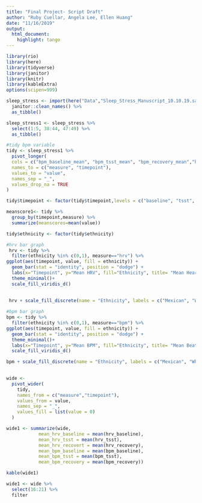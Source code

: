 ```yaml
---
title: "Final Project- Script Draft"
author: "Ruby Cuellar, Angela Lee, Ellen Huang"
date: "11/16/2019"
output: 
  html_document:
    highlight: tango
---
```


```r
library(rio)
library(here)
library(tidyverse)
library(janitor)
library(knitr)
library(kableExtra)
options(scipen=999)

sleep_stress <- import(here("Data","Sleep_Stress_Manuscript_10.10.19.sav")) %>%
  janitor::clean_names() %>%
  as_tibble()
```

```r
sleep_stress1 <- sleep_stress %>%
  select(1:5, 38:44, 47:49) %>%
  as_tibble()

#tidy bpm variable
tidy <- sleep_stress1 %>% 
  pivot_longer(
  cols = c("bpm_baseline_mean", "bpm_tsst_mean", "bpm_recovery_mean","hrv_baseline_mean_w", "hrv_tsst_mean_w", "hrv_recovery_mean_w"),
  names_to = c("measure", "timepoint"),
  values_to = "value",
  names_sep = "_", 
  values_drop_na = TRUE
)

tidy$timepoint <- factor(tidy$timepoint,levels = c("baseline", "tsst", "recovery"))

meanscore1<- tidy %>% 
  group_by(timepoint,measure) %>%
  summarize(meanscores=mean(value))

tidy$ethnicity <- factor(tidy$ethnicity)

#hrv bar graph
 hrv <- tidy %>%
  filter(ethnicity %in% c(0,1), measure=="hrv") %>% 
ggplot(aes(timepoint, value, fill = ethnicity)) + 
  geom_bar(stat = "identity", position = "dodge") +
  labs(x="Timepoint", y="Mean HRV", fill="Ethnicity", title= "Mean Heart Rate Variability Across 3 Timepoints") +
  theme_minimal()+
  scale_fill_viridis_d() 
 
 
 hrv + scale_fill_discrete(name = "Ethnicity", labels = c("Mexican", "White"))

#bpm bar graph
bpm <- tidy %>%
  filter(ethnicity %in% c(0,1), measure=="bpm") %>% 
ggplot(aes(timepoint, value, fill = ethnicity)) + 
  geom_bar(stat = "identity", position = "dodge") +
  theme_minimal()+
  labs(x="Timepoint", y="Mean BPM", fill="Ethnicity", title= "Mean Beats per Minute Across 3 Timepoints") +
  scale_fill_viridis_d() 

bpm + scale_fill_discrete(name = "Ethnicity", labels = c("Mexican", "White"))
 

wide <-
  pivot_wider(
    tidy,
    names_from = c("measure","timepoint"),
    values_from = value,
    names_sep = "_",
    values_fill = list(value = 0) 
  )

wide1 <- summarize(wide,
            mean_hrv_baseline = mean(hrv_baseline),
            mean_hrv_tsst = mean(hrv_tsst),
            mean_hrv_recovert = mean(hrv_recovery),
            mean_bpm_baseline = mean(bpm_baseline),
            mean_bpm_tsst = mean(bpm_tsst),
            mean_bpm_recovery = mean(bpm_recovery))

kable(wide1)

wide1 <- wide %>%
  select(16:21) %>%
  filter



```

